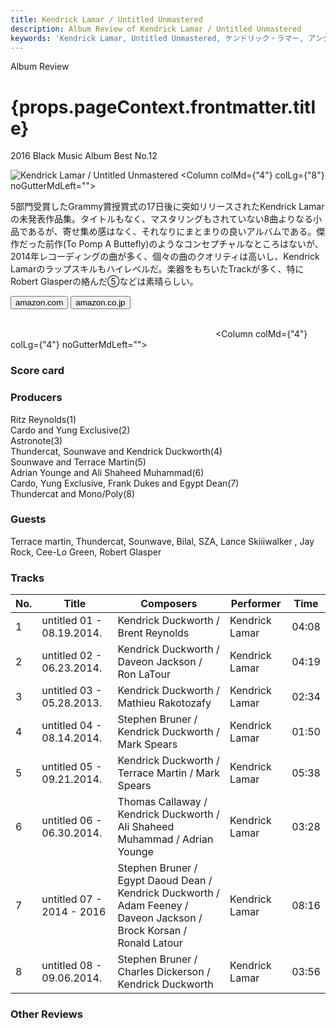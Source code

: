 ```yaml
---
title: Kendrick Lamar / Untitled Unmastered
description: Album Review of Kendrick Lamar / Untitled Unmastered
keywords: 'Kendrick Lamar, Untitled Unmastered, ケンドリック・ラマー, アンタイトルド・アンマスタード'
---
```





<p className="largeP">Album Review</p>
<h1 className="h1--no--margin">{props.pageContext.frontmatter.title}</h1>
<p className="largeP"><Link to="/best50/2016/">2016 Black Music Album Best No.12</Link></p>

<Row  className="image-card-group">
	<Column colMd={"3"} colLg={"4"} noGutterMdLeft="">
       <ImageCard>

![Kendrick Lamar / Untitled Unmastered](../../images/cd/kendricklamar4L.jpg) 
</ImageCard>
	</Column>
	<Column colMd={"4"} colLg={"8"} noGutterMdLeft="">
	<p>
	5部門受賞したGrammy賞授賞式の17日後に突如リリースされたKendrick Lamarの未発表作品集。タイトルもなく、マスタリングもされていない8曲よりなる小品であるが、寄せ集め感はなく、それなりにまとまりの良いアルバムである。傑作だった前作(To Pomp A Buttefly)のようなコンセプチャルなところはないが、2014年レコーディングの曲が多く、個々の曲のクオリティは高いし、Kendrick Lamarのラップスキルもハイレベルだ。楽器をもちいたTrackが多く、特にRobert Glasperの絡んだ⑤などは素晴らしい。
	</p>
	<div>
	  <Button className="button-right-mergin"  href="https://amzn.to/3h59AwU" kind="primary" size="small" renderIcon={ArrowUpRight24}>
      amazon.com
    </Button>
    <Button className="button-right-mergin"  href="https://amzn.to/2GtzzBG" kind="secondary" size="small" renderIcon={ArrowUpRight24}>
      amazon.co.jp
    </Button>
	</div>
	<a href="https://geo.music.apple.com/jp/album/untitled-unmastered/1440844834?mt=1&app=music&ls=1&at=11lcug" style="display:inline-block;overflow:hidden;background:url(https://linkmaker.itunes.apple.com/ja-jp/lockup.svg?releaseDate=2016-03-04&kind=album&bubble=apple_music&style=mono-black) no-repeat;width:180px;height:45px;"></a>
	<a href="https://geo.music.apple.com/jp/album/untitled-unmastered/1440844834?app=itunes&at=11lcug" style="display:inline-block;overflow:hidden;background:url(https://linkmaker.itunes.apple.com/ja-jp/badge-lrg.svg?releaseDate=2016-03-04T00:00:00Z&kind=album&bubble=itunes_music) no-repeat;width:140px;height:45px;"></a>
	</Column>
</Row>
<Row >
	<Column colMd={"4"} colLg={"4"} noGutterMdLeft="">
<div>
  <h3>Score card</h3>
	<SliderJS1 value="2" />
  <SliderJS2 value="2" />
	<SliderJS3 value="2" />
  <SliderJS4 value="8" />
</div>
</Column>
<Column colMd={"8"} colLg={"8"} noGutterMdLeft="">
<div>
<h3>Producers</h3>
<p>
Ritz Reynolds(1)
<br/>Cardo and Yung Exclusive(2)
<br/>Astronote(3)
<br/>Thundercat, Sounwave and Kendrick Duckworth(4)
<br/>Sounwave and Terrace Martin(5)
<br/>Adrian Younge and Ali Shaheed Muhammad(6)
<br/>Cardo, Yung Exclusive, Frank Dukes and Egypt Dean(7)
<br/>Thundercat and Mono/Poly(8)
</p>
<h3>Guests</h3>
<p>
Terrace martin, Thundercat, Sounwave, Bilal, SZA, Lance Skiiiwalker , Jay Rock, Cee-Lo Green, Robert Glasper
</p>
</div>
</Column>
</Row>

<h3>Tracks</h3>

| No. |	 Title                    |	 Composers                                                                                                           |	 Performer    |	 Time	|
| --- |	------------------------- | -------------------------------------------------------------------------------------------------------------------- | -------------- | ----- |
|	1	  |	untitled 01 - 08.19.2014.	| Kendrick Duckworth / Brent Reynolds                                                                                  | Kendrick Lamar	|	04:08 |
|	2	  |	untitled 02 - 06.23.2014.	| Kendrick Duckworth / Daveon Jackson / Ron LaTour                                                                     | Kendrick Lamar	|	04:19 |
|	3	  |	untitled 03 - 05.28.2013.	| Kendrick Duckworth / Mathieu Rakotozafy                                                                              | Kendrick Lamar	|	02:34 |
|	4	  |	untitled 04 - 08.14.2014.	| Stephen Bruner / Kendrick Duckworth / Mark Spears                                                                    | Kendrick Lamar	|	01:50 |
|	5	  |	untitled 05 - 09.21.2014.	| Kendrick Duckworth / Terrace Martin / Mark Spears                                                                    | Kendrick Lamar	|	05:38 |
|	6	  |	untitled 06 - 06.30.2014.	| Thomas Callaway / Kendrick Duckworth / Ali Shaheed Muhammad / Adrian Younge                                          | Kendrick Lamar	|	03:28 |
|	7	  |	untitled 07 - 2014 - 2016	| Stephen Bruner / Egypt Daoud Dean / Kendrick Duckworth / Adam Feeney / Daveon Jackson / Brock Korsan / Ronald Latour | Kendrick Lamar	|	08:16 |
|	8	  |	untitled 08 - 09.06.2014.	| Stephen Bruner / Charles Dickerson / Kendrick Duckworth                                                              | Kendrick Lamar	|	03:56 |

<h3>Other Reviews</h3>

<Row>
<Column colMd={3} colLg={3} noGutterMdLeft>
<Review1 />
</Column>
</Row>

<Row>
<Column colMd={3} colLg={3} noGutterMdLeft>
<Review2 />
</Column>
</Row>